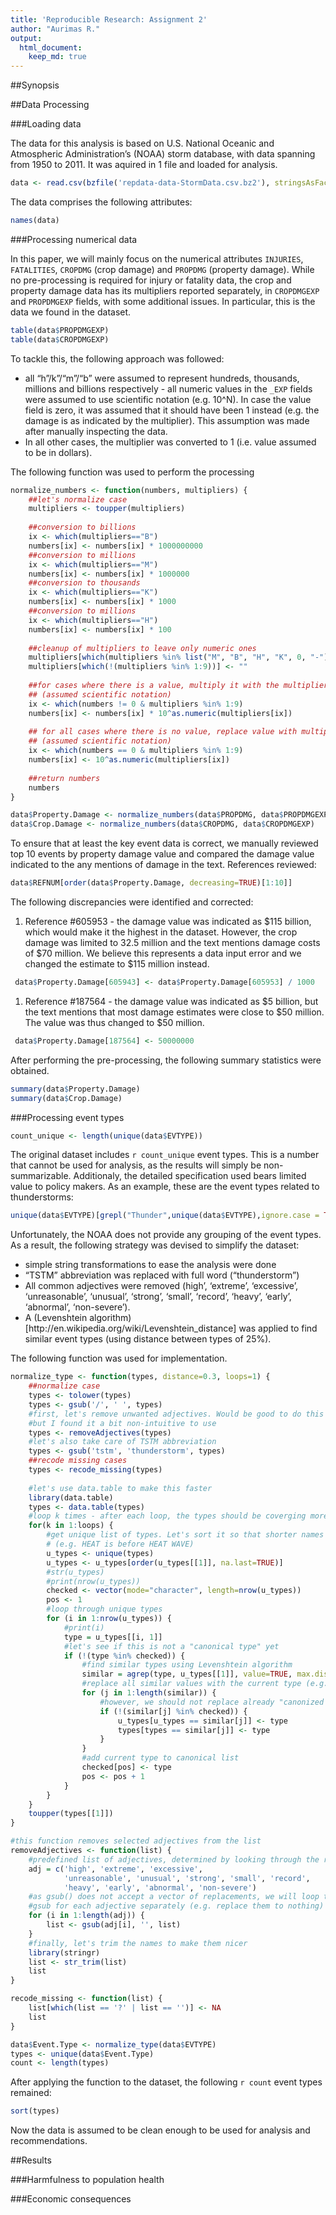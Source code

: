 ```yaml
---
title: 'Reproducible Research: Assignment 2'
author: "Aurimas R."
output: 
  html_document: 
    keep_md: true
---
```


##Synopsis


##Data Processing

###Loading data

The data for this analysis is based on U.S. National Oceanic and Atmospheric Administration's (NOAA) storm database, with data spanning from 1950 to 2011. It was aquired in 1 file and loaded for analysis.

```r
data <- read.csv(bzfile('repdata-data-StormData.csv.bz2'), stringsAsFactors=FALSE)
```

The data comprises the following attributes:

```r
names(data)
```

###Processing numerical data

In this paper, we will mainly focus on the numerical attributes `INJURIES`, `FATALITIES`, `CROPDMG` (crop damage) and `PROPDMG` (property damage). While no pre-processing is required for injury or fatality data, the crop and property damage data has its multipliers reported separately, in `CROPDMGEXP` and `PROPDMGEXP` fields, with some additional issues. In particular, this is the data we found in the dataset.

```r
table(data$PROPDMGEXP)
table(data$CROPDMGEXP)
```

To tackle this, the following approach was followed: 

- all "h"/k"/"m"/"b" were assumed to represent hundreds, thousands, millions and billions respectively - all numeric values in the `_EXP` fields were assumed to use scientific notation (e.g. 10^N). In case the value field is zero, it was assumed that it should have been 1 instead (e.g. the damage is as indicated by the multiplier). This assumption was made after manually inspecting the data.
- In all other cases, the multiplier was converted to 1 (i.e. value assumed to be in dollars). 

The following function was used to perform the processing

```r
normalize_numbers <- function(numbers, multipliers) {
    ##let's normalize case
    multipliers <- toupper(multipliers)
    
    ##conversion to billions
    ix <- which(multipliers=="B")
    numbers[ix] <- numbers[ix] * 1000000000
    ##conversion to millions
    ix <- which(multipliers=="M")
    numbers[ix] <- numbers[ix] * 1000000
    ##conversion to thousands
    ix <- which(multipliers=="K")
    numbers[ix] <- numbers[ix] * 1000
    ##conversion to millions
    ix <- which(multipliers=="H")
    numbers[ix] <- numbers[ix] * 100
    
    ##cleanup of multipliers to leave only numeric ones
    multipliers[which(multipliers %in% list("M", "B", "H", "K", 0, "-"))] <- ""
    multipliers[which(!(multipliers %in% 1:9))] <- ""
    
    ##for cases where there is a value, multiply it with the multiplier
    ## (assumed scientific notation)
    ix <- which(numbers != 0 & multipliers %in% 1:9)
    numbers[ix] <- numbers[ix] * 10^as.numeric(multipliers[ix])
    
    ## for all cases where there is no value, replace value with multiplier
    ## (assumed scientific notation)
    ix <- which(numbers == 0 & multipliers %in% 1:9)
    numbers[ix] <- 10^as.numeric(multipliers[ix])
    
    ##return numbers
    numbers
}

data$Property.Damage <- normalize_numbers(data$PROPDMG, data$PROPDMGEXP)
data$Crop.Damage <- normalize_numbers(data$CROPDMG, data$CROPDMGEXP)

```

To ensure that at least the key event data is correct, we manually reviewed top 10 events by property damage value and compared the damage value indicated to the any mentions of damage in the text. References reviewed:

```r
data$REFNUM[order(data$Property.Damage, decreasing=TRUE)[1:10]]
```
The following discrepancies were identified and corrected:

 1. Reference #605953 - the damage value was indicated as $115 billion, which would make it the highest in the dataset. However, the crop damage was limited to 32.5 million and the text mentions damage costs of $70 million. We believe this represents a data input error and we changed the estimate to $115 million instead.
 
```r
 data$Property.Damage[605943] <- data$Property.Damage[605953] / 1000
```
 
 1. Reference #187564 - the damage value was indicated as $5 billion, but the text mentions that most damage estimates were close to $50 million. The value was thus changed to $50 million.
 
```r
 data$Property.Damage[187564] <- 50000000
```

After performing the pre-processing, the following summary statistics were obtained.

```r
summary(data$Property.Damage)
summary(data$Crop.Damage)
```

###Processing event types

```r
count_unique <- length(unique(data$EVTYPE))
```

The original dataset includes `r count_unique ` event types. This is a number that cannot be used for analysis, as the results will simply be non-summarizable. Additionaly, the detailed specification used bears limited value to policy makers. As an example, these are the event types related to thunderstorms:

```r
unique(data$EVTYPE)[grepl("Thunder",unique(data$EVTYPE),ignore.case = TRUE)]
```

Unfortunately, the NOAA does not provide any grouping of the event types. As a result, the following strategy was devised to simplify the dataset:

 - simple string transformations to ease the analysis were done
 - "TSTM" abbreviation was replaced with full word ("thunderstorm")
 - All common adjectives were removed (high', 'extreme', 'excessive', 'unreasonable', 'unusual', 'strong', 'small', 'record', 'heavy', 'early', 'abnormal', 'non-severe').
 - A (Levenshtein algorithm)[http://en.wikipedia.org/wiki/Levenshtein_distance] was applied to find similar event types (using distance between types of 25%). 
 
The following function was used for implementation.

```r
normalize_type <- function(types, distance=0.3, loops=1) {
    ##normalize case
    types <- tolower(types)
    types <- gsub('/', ' ', types)
    #first, let's remove unwanted adjectives. Would be good to do this with an NLP package,
    #but I found it a bit non-intuitive to use
    types <- removeAdjectives(types)
    #let's also take care of TSTM abbreviation
    types <- gsub('tstm', 'thunderstorm', types)
    ##recode missing cases
    types <- recode_missing(types)
    
    #let's use data.table to make this faster
    library(data.table)
    types <- data.table(types)
    #loop k times - after each loop, the types should be coverging more and more.
    for(k in 1:loops) {
        #get unique list of types. Let's sort it so that shorter names get in front
        # (e.g. HEAT is before HEAT WAVE)
        u_types <- unique(types)
        u_types <- u_types[order(u_types[[1]], na.last=TRUE)]
        #str(u_types)
        #print(nrow(u_types))
        checked <- vector(mode="character", length=nrow(u_types))
        pos <- 1
        #loop through unique types
        for (i in 1:nrow(u_types)) {
            #print(i)
            type = u_types[[i, 1]]
            #let's see if this is not a "canonical type" yet
            if (!(type %in% checked)) {
                #find similar types using Levenshtein algorithm
                similar = agrep(type, u_types[[1]], value=TRUE, max.distance = distance)
                #replace all similar values with the current type (e.g. make it canonical)
                for (j in 1:length(similar)) {
                    #however, we should not replace already "canonized types" during this iteration
                    if (!(similar[j] %in% checked)) {
                        u_types[u_types == similar[j]] <- type
                        types[types == similar[j]] <- type
                    }
                }
                #add current type to canonical list
                checked[pos] <- type
                pos <- pos + 1
            }
        }
    }
    toupper(types[[1]])
}

#this function removes selected adjectives from the list
removeAdjectives <- function(list) {
    #predefined list of adjectives, determined by looking through the raw data
    adj = c('high', 'extreme', 'excessive',
            'unreasonable', 'unusual', 'strong', 'small', 'record',
            'heavy', 'early', 'abnormal', 'non-severe')
    #as gsub() does not accept a vector of replacements, we will loop through and apply 
    #gsub for each adjective separately (e.g. replace them to nothing)
    for (i in 1:length(adj)) {
        list <- gsub(adj[i], '', list)
    }
    #finally, let's trim the names to make them nicer
    library(stringr)
    list <- str_trim(list)
    list
}

recode_missing <- function(list) {
    list[which(list == '?' | list == '')] <- NA
    list
}
```

```r
data$Event.Type <- normalize_type(data$EVTYPE)
types <- unique(data$Event.Type)
count <- length(types)
```

After applying the function to the dataset, the following `r count` event types remained:

```r
sort(types)
```

Now the data is assumed to be clean enough to be used for analysis and recommendations.

##Results

###Harmfulness to population health

###Economic consequences